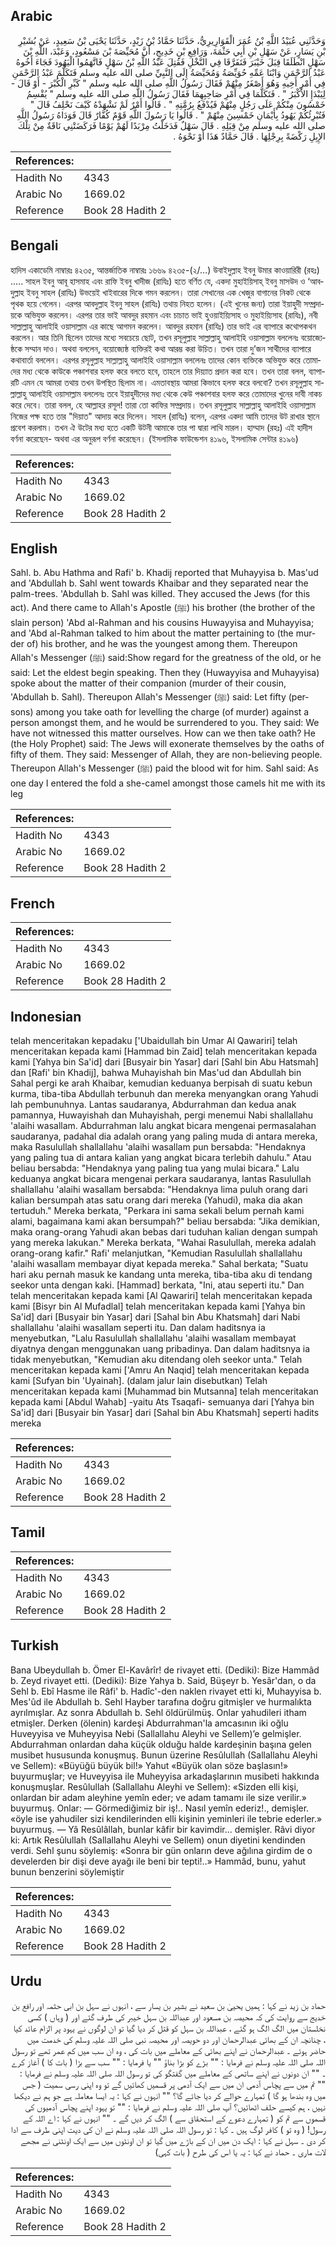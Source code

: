 ## Arabic


<div dir="rtl" lang="ar" style={{fontSize:'larger',backgroundColor:'#f8f9fa',padding:20}}>
وَحَدَّثَنِي عُبَيْدُ اللَّهِ بْنُ عُمَرَ الْقَوَارِيرِيُّ، حَدَّثَنَا حَمَّادُ بْنُ زَيْدٍ، حَدَّثَنَا يَحْيَى بْنُ سَعِيدٍ، عَنْ بُشَيْرِ بْنِ يَسَارٍ، عَنْ سَهْلِ بْنِ أَبِي حَثْمَةَ، وَرَافِعِ بْنِ خَدِيجٍ، أَنَّ مُحَيِّصَةَ بْنَ مَسْعُودٍ، وَعَبْدَ، اللَّهِ بْنَ سَهْلٍ انْطَلَقَا قِبَلَ خَيْبَرَ فَتَفَرَّقَا فِي النَّخْلِ فَقُتِلَ عَبْدُ اللَّهِ بْنُ سَهْلٍ فَاتَّهَمُوا الْيَهُودَ فَجَاءَ أَخُوهُ عَبْدُ الرَّحْمَنِ وَابْنَا عَمِّهِ حُوَيِّصَةُ وَمُحَيِّصَةُ إِلَى النَّبِيِّ صلى الله عليه وسلم فَتَكَلَّمَ عَبْدُ الرَّحْمَنِ فِي أَمْرِ أَخِيهِ وَهُوَ أَصْغَرُ مِنْهُمْ فَقَالَ رَسُولُ اللَّهِ صلى الله عليه وسلم ‏"‏ كَبِّرِ الْكُبْرَ - أَوْ قَالَ - لِيَبْدَإِ الأَكْبَرُ ‏"‏ ‏.‏ فَتَكَلَّمَا فِي أَمْرِ صَاحِبِهِمَا فَقَالَ رَسُولُ اللَّهِ صلى الله عليه وسلم ‏"‏ يُقْسِمُ خَمْسُونَ مِنْكُمْ عَلَى رَجُلٍ مِنْهُمْ فَيُدْفَعُ بِرُمَّتِهِ ‏"‏ ‏.‏ قَالُوا أَمْرٌ لَمْ نَشْهَدْهُ كَيْفَ نَحْلِفُ قَالَ ‏"‏ فَتُبْرِئُكُمْ يَهُودُ بِأَيْمَانِ خَمْسِينَ مِنْهُمْ ‏"‏ ‏.‏ قَالُوا يَا رَسُولَ اللَّهِ قَوْمٌ كُفَّارٌ قَالَ فَوَدَاهُ رَسُولُ اللَّهِ صلى الله عليه وسلم مِنْ قِبَلِهِ ‏.‏ قَالَ سَهْلٌ فَدَخَلْتُ مِرْبَدًا لَهُمْ يَوْمًا فَرَكَضَتْنِي نَاقَةٌ مِنْ تِلْكَ الإِبِلِ رَكْضَةً بِرِجْلِهَا ‏.‏ قَالَ حَمَّادٌ هَذَا أَوْ نَحْوَهُ ‏.‏
</div>
<div style={{backgroundColor:'#f8f9fa',padding:20, marginBottom: 10}}><table> <thead> <tr> <th>References:</th> <th></th> </tr> </thead> <tbody><tr><td>Hadith No</td><td>4343</td></tr><tr><td>Arabic No</td><td>1669.02</td></tr><tr><td>Reference</td><td>Book 28 Hadith 2</td></tr></tbody></table></div>

## Bengali


<div dir="ltr" lang="bn" style={{fontSize:'larger',backgroundColor:'#f8f9fa',padding:20}}>
হাদিস একাডেমি নাম্বারঃ ৪২৩৫, আন্তর্জাতিক নাম্বারঃ ১৬৬৯ ৪২৩৫-(২/...) উবাইদুল্লাহ ইবনু উমার কাওয়ারিরী (রহঃ) ..... সাহল ইবনু আবূ হাসমাহ এবং রাফি ইবনু খাদীজ (রাযিঃ) হতে বর্ণিত যে, একদা মুহাইয়িসাহ্ ইবনু মাসউদ ও ‘আবদুল্লাহ ইবনু সাহল (রাযিঃ) উভয়েই খাইবারের দিকে গমন করলেন। তারা সেখানের এক খেজুর বাগানের নিকট থেকে পৃথক হয়ে গেলেন। এরপর আবদুল্লাহ ইবনু সাহল (রাযিঃ) তথায় নিহত হলেন। (এই খুনের জন্য) তারা ইয়াহুদী সম্প্রদায়কে অভিযুক্ত করলেন। এরপর তার ভাই আবদুর রহমান এবং চাচাত ভাই হুওয়াইয়্যিসাহ ও মুহাইয়্যিসাহ (রাযিঃ), নবী সাল্লাল্লাহু আলাইহি ওয়াসাল্লাম এর কাছে আগমন করলেন। আবদুর রহমান (রাযিঃ) তার ভাই এর ব্যাপারে কথোপকথন করলেন। আর তিনি ছিলেন তাদের মধ্যে সবচেয়ে ছোট, তখন রসূলুল্লাহ সাল্লাল্লাহু আলাইহি ওয়াসাল্লাম বললেনঃ বয়োজ্যেষ্ঠকে সম্মান দাও। অথবা বললেন, বয়োজ্যেষ্ঠ ব্যক্তিরই কথা আরম্ভ করা উচিত। তখন তারা দু’জন সাথীদের ব্যাপারে কথাবার্তা বললেন। এরপর রসূলুল্লাহ সাল্লাল্লাহু আলাইহি ওয়াসাল্লাম বললেনঃ তাদের কোন ব্যক্তিকে অভিযুক্ত করে তোমাদের মধ্য থেকে কাউকে পঞ্চাশবার হলফ করে বলতে হবে, তাহলে তার দিয়্যাত প্রদান করা হবে। তখন তারা বলল, ব্যাপারটি এমন যে আমরা তথায় তখন উপস্থিত ছিলাম না। এমতাবস্থায় আমরা কিভাবে হলফ করে বলবো? তখন রসূলুল্লাহ সাল্লাল্লাহু আলাইহি ওয়াসাল্লাম বললেনঃ তবে ইয়াহুদীদের মধ্য থেকে কেউ পঞ্চাশবার হলফ করে তোমাদের খুনের দাবী নাকচ করে দেবে। তারা বলল, হে আল্লাহর রসূল! তারা তো কাফির সম্প্রদায়। তখন রসূলুল্লাহ সাল্লাল্লাহু আলাইহি ওয়াসাল্লাম নিজের পক্ষ হতে তার "দিয়াত" আদায় করে দিলেন। সাহল (রাযিঃ) বলেন, এরপর একদা আমি তাদের উট রাখার স্থানে প্রবেশ করলাম। তখন ঐ উটের মধ্য হতে একটি উটনী আমাকে তার পা দ্বারা লাথি মারল। হাম্মাদ (রহঃ) এই হাদীস বর্ণনা করেছেন- অথবা এর অনুরূপ বর্ণনা করেছেন। (ইসলামিক ফাউন্ডেশন ৪১৯৬, ইসলামিক সেন্টার ৪১৯৬)
</div>
<div style={{backgroundColor:'#f8f9fa',padding:20, marginBottom: 10}}><table> <thead> <tr> <th>References:</th> <th></th> </tr> </thead> <tbody><tr><td>Hadith No</td><td>4343</td></tr><tr><td>Arabic No</td><td>1669.02</td></tr><tr><td>Reference</td><td>Book 28 Hadith 2</td></tr></tbody></table></div>

## English


<div dir="ltr" lang="en" style={{fontSize:'larger',backgroundColor:'#f8f9fa',padding:20}}>
Sahl. b. Abu Hathma and Rafi' b. Khadij reported that Muhayyisa b. Mas'ud and 'Abdullah b. Sahl went towards Khaibar and they separated near the palm-trees. 'Abdullah b. Sahl was killed. They accused the Jews (for this act). And there came to Allah's Apostle (ﷺ) his brother (the brother of the slain person) 'Abd al-Rahman and his cousins Huwayyisa and Muhayyisa; and 'Abd al-Rahman talked to him about the matter pertaining to (the murder of) his brother, and he was the youngest among them. Thereupon Allah's Messenger (ﷺ) said:Show regard for the greatness of the old, or he said: Let the eldest begin speaking. Then they (Huwayyisa and Muhayyisa) spoke about the matter of their companion (murder of their cousin, 'Abdullah b. Sahl). Thereupon Allah's Messenger (ﷺ) said: Let fifty (persons) among you take oath for levelling the charge (of murder) against a person amongst them, and he would be surrendered to you. They said: We have not witnessed this matter ourselves. How can we then take oath? He (the Holy Prophet) said: The Jews will exonerate themselves by the oaths of fifty of them. They said: Messenger of Allah, they are non-believing people. Thereupon Allah's Messenger (ﷺ) paid the blood wit for him. Sahl said: As one day I entered the fold a she-camel amongst those camels hit me with its leg
</div>
<div style={{backgroundColor:'#f8f9fa',padding:20, marginBottom: 10}}><table> <thead> <tr> <th>References:</th> <th></th> </tr> </thead> <tbody><tr><td>Hadith No</td><td>4343</td></tr><tr><td>Arabic No</td><td>1669.02</td></tr><tr><td>Reference</td><td>Book 28 Hadith 2</td></tr></tbody></table></div>

## French


<div dir="ltr" lang="fr" style={{fontSize:'larger',backgroundColor:'#f8f9fa',padding:20}}>

</div>
<div style={{backgroundColor:'#f8f9fa',padding:20, marginBottom: 10}}><table> <thead> <tr> <th>References:</th> <th></th> </tr> </thead> <tbody><tr><td>Hadith No</td><td>4343</td></tr><tr><td>Arabic No</td><td>1669.02</td></tr><tr><td>Reference</td><td>Book 28 Hadith 2</td></tr></tbody></table></div>

## Indonesian


<div dir="ltr" lang="id" style={{fontSize:'larger',backgroundColor:'#f8f9fa',padding:20}}>
telah menceritakan kepadaku ['Ubaidullah bin Umar Al Qawariri] telah menceritakan kepada kami [Hammad bin Zaid] telah menceritakan kepada kami [Yahya bin Sa'id] dari [Busyair bin Yasar] dari [Sahl bin Abu Hatsmah] dan [Rafi' bin Khadij], bahwa Muhayishah bin Mas'ud dan Abdullah bin Sahal pergi ke arah Khaibar, kemudian keduanya berpisah di suatu kebun kurma, tiba-tiba Abdullah terbunuh dan mereka menyangkan orang Yahudi lah pembunuhnya. Lantas saudaranya, Abdurrahman dan kedua anak pamannya, Huwayishah dan Muhayishah, pergi menemui Nabi shallallahu 'alaihi wasallam. Abdurrahman lalu angkat bicara mengenai permasalahan saudaranya, padahal dia adalah orang yang paling muda di antara mereka, maka Rasulullah shallallahu 'alaihi wasallam pun bersabda: "Hendaknya yang paling tua di antara kalian yang angkat bicara terlebih dahulu." Atau beliau bersabda: "Hendaknya yang paling tua yang mulai bicara." Lalu keduanya angkat bicara mengenai perkara saudaranya, lantas Rasulullah shallallahu 'alaihi wasallam bersabda: "Hendaknya lima puluh orang dari kalian bersumpah atas satu orang dari mereka (Yahudi), maka dia akan tertuduh." Mereka berkata, "Perkara ini sama sekali belum pernah kami alami, bagaimana kami akan bersumpah?" beliau bersabda: "Jika demikian, maka orang-orang Yahudi akan bebas dari tuduhan kalian dengan sumpah yang mereka lakukan." Mereka berkata, "Wahai Rasulullah, mereka adalah orang-orang kafir." Rafi' melanjutkan, "Kemudian Rasulullah shallallahu 'alaihi wasallam membayar diyat kepada mereka." Sahal berkata; "Suatu hari aku pernah masuk ke kandang unta mereka, tiba-tiba aku di tendang seekor unta dengan kaki. [Hammad] berkata, "Ini, atau seperti itu." Dan telah menceritakan kepada kami [Al Qawariri] telah menceritakan kepada kami [Bisyr bin Al Mufadlal] telah menceritakan kepada kami [Yahya bin Sa'id] dari [Busyair bin Yasar] dari [Sahal bin Abu Khatsmah] dari Nabi shallallahu 'alaihi wasallam seperti itu. Dan dalam haditsnya ia menyebutkan, "Lalu Rasulullah shallallahu 'alaihi wasallam membayat diyatnya dengan menggunakan uang pribadinya. Dan dalam haditsnya ia tidak menyebutkan, "Kemudian aku ditendang oleh seekor unta." Telah menceritakan kepada kami ['Amru An Naqid] telah menceritakan kepada kami [Sufyan bin 'Uyainah]. (dalam jalur lain disebutkan) Telah menceritakan kepada kami [Muhammad bin Mutsanna] telah menceritakan kepada kami [Abdul Wahab] -yaitu Ats Tsaqafi- semuanya dari [Yahya bin Sa'id] dari [Busyair bin Yasar] dari [Sahal bin Abu Khatsmah] seperti hadits mereka
</div>
<div style={{backgroundColor:'#f8f9fa',padding:20, marginBottom: 10}}><table> <thead> <tr> <th>References:</th> <th></th> </tr> </thead> <tbody><tr><td>Hadith No</td><td>4343</td></tr><tr><td>Arabic No</td><td>1669.02</td></tr><tr><td>Reference</td><td>Book 28 Hadith 2</td></tr></tbody></table></div>

## Tamil


<div dir="ltr" lang="ta" style={{fontSize:'larger',backgroundColor:'#f8f9fa',padding:20}}>

</div>
<div style={{backgroundColor:'#f8f9fa',padding:20, marginBottom: 10}}><table> <thead> <tr> <th>References:</th> <th></th> </tr> </thead> <tbody><tr><td>Hadith No</td><td>4343</td></tr><tr><td>Arabic No</td><td>1669.02</td></tr><tr><td>Reference</td><td>Book 28 Hadith 2</td></tr></tbody></table></div>

## Turkish


<div dir="ltr" lang="tr" style={{fontSize:'larger',backgroundColor:'#f8f9fa',padding:20}}>
Bana Ubeydullah b. Ömer El-Kavârîr! de rivayet etti. (Dediki): Bize Hammâd b. Zeyd rivayet etti. (Dediki): Bize Yahya b. Said, Büşeyr b. Yesâr'dan, o da Sehl b. Ebî Hasme ile Râfi' b. Hadîc'-den naklen rivayet etti ki, Muhayyisa b. Mes'ûd ile Abdullah b. Sehl Hayber tarafına doğru gitmişler ve hurmalıkta ayrılmışlar. Az sonra Abdullah b. Sehl öldürülmüş. Onlar yahudileri itham etmişler. Derken (ölenin) kardeşi Abdurrahman'la amcasının iki oğlu Huveyyisa ve Muheyyisa Nebi (Sallallahu Aleyhi ve Sellem)’e gelmişler. Abdurrahman onlardan daha küçük olduğu halde kardeşinin başına gelen musibet hususunda konuşmuş. Bunun üzerine Resûlullah (Sallallahu Aleyhi ve Sellem): «Büyüğü büyük bil!» Yahut «Büyük olan söze başlasın!» buyurmuşlar; ve Huveyyisa ile Muheyyisa arkadaşlarının musibeti hakkında konuşmuşlar. Resûlullah (Sallallahu Aleyhi ve Sellem): «Sizden elli kişi, onlardan bir adam aleyhine yemîn eder; ve adam tamamı ile size verilir.» buyurmuş. Onlar: — Görmediğimiz bir iş!.. Nasıl yemîn ederiz!., demişler. «öyle ise yahudiler sizi kendilerinden elli kişinin yeminleri ile tebrie ederler.» buyurmuş. — Yâ Resûlâllah, bunlar kâfir bir kavimdir... demişler. Râvi diyor ki: Artık Resûlullah (Sallallahu Aleyhi ve Sellem) onun diyetini kendinden verdi. Sehl şunu söylemiş: «Sonra bir gün onların deve ağılına girdim de o develerden bir dişi deve ayağı ile beni bir tepti!..» Hammâd, bunu, yahut bunun benzerini söylemiştir
</div>
<div style={{backgroundColor:'#f8f9fa',padding:20, marginBottom: 10}}><table> <thead> <tr> <th>References:</th> <th></th> </tr> </thead> <tbody><tr><td>Hadith No</td><td>4343</td></tr><tr><td>Arabic No</td><td>1669.02</td></tr><tr><td>Reference</td><td>Book 28 Hadith 2</td></tr></tbody></table></div>

## Urdu


<div dir="rtl" lang="ur" style={{fontSize:'larger',backgroundColor:'#f8f9fa',padding:20}}>
حماد بن زید نے کہا : ہمیں یحییٰ بن سعید نے بشیر بن یسار سے ، انہوں نے سہل بن ابی حثمہ اور رافع بن خدیج سے روایت کی کہ محیصہ بن مسعود اور عبداللہ بن سہل خیبر کی طرف گئے اور ( وہاں ) کسی نخلستان میں الگ الگ ہو گئے ، عبداللہ بن سہل کو قتل کر دیا گیا تو ان لوگوں نے یہود پر الزام عائد کیا ، چنانچہ ان کے بھائی عبدالرحمان اور دو حویصہ اور محیصہ نبی صلی اللہ علیہ وسلم کی خدمت میں حاضر ہوئے ۔ عبدالرحمان نے اپنے بھائی کے معاملے میں بات کی ، وہ ان سب میں کم عمر تھے تو رسول اللہ صلی اللہ علیہ وسلم نے فرمایا : "" بڑے کو بڑا بناؤ "" یا فرمایا : "" سب سے بڑا ( بات کا ) آغاز کرے ۔ "" ان دونوں نے اپنے ساتھی کے معاملے میں گفتگو کی تو رسول اللہ صلی اللہ علیہ وسلم نے فرمایا : "" تم میں سے پچاس آدمی ان میں سے ایک آدمی پر قسمیں کھائیں گے تو وہ اپنی رسی سمیت ( جس میں وہ بندھا ہو گا ) تمہارے حوالے کر دیا جائے گا؟ "" انہوں نے کہا : یہ ایسا معاملہ ہے جو ہم نے دیکھا نہیں ، ہم کیسے حلف اٹھائیں؟ آپ صلی اللہ علیہ وسلم نے فرمایا : "" تو یہود اپنے پچاس آدمیوں کی قسموں سے تم کو ( تمہارے دعوے کے استحقاق سے ) الگ کر دیں گے ۔ "" انہوں نے کہا : اے اللہ کے رسول! ( وہ تو ) کافر لوگ ہیں ۔ کہا : تو رسول اللہ صلی اللہ علیہ وسلم نے ان کی دیت اپنی طرف سے ادا کر دی ۔ سہل نے کہا : ایک دن میں ان کے باڑے میں گیا تو ان اونٹوں میں سے ایک اونٹنی نے مجھے لات ماری ۔ حماد نے کہا : یہ یا اس کی طرح ( بات کہی)
</div>
<div style={{backgroundColor:'#f8f9fa',padding:20, marginBottom: 10}}><table> <thead> <tr> <th>References:</th> <th></th> </tr> </thead> <tbody><tr><td>Hadith No</td><td>4343</td></tr><tr><td>Arabic No</td><td>1669.02</td></tr><tr><td>Reference</td><td>Book 28 Hadith 2</td></tr></tbody></table></div>
